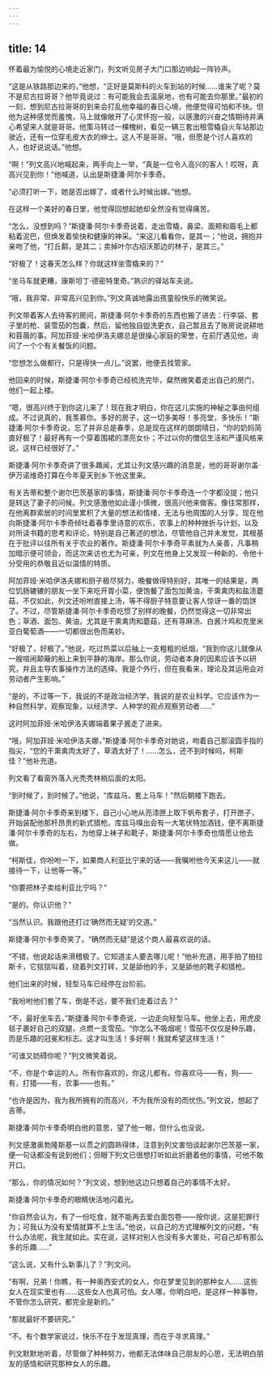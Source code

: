 ```yaml
---
---
---
```

title: 14
---




怀着最为愉悦的心境走近家门，列文听见房子大门口那边响起一阵铃声。

“这是从铁路那边来的，”他想，“正好是莫斯科的火车到站的时候……谁来了呢？莫不是尼古拉哥哥？他毕竟说过：有可能我会去温泉地，也有可能去你那里。”最初的一刻，想到尼古拉哥哥的到来会打乱他幸福的春日心境，他便觉得可怕和不快。但他为这种感觉而羞愧，马上就像敞开了心灵怀抱一般，以感激的兴奋之情期待并满心希望来人就是哥哥。他策马转过一棵槐树，看见一辆三套出租雪橇自火车站那边驶近，还有一位穿毛皮大衣的绅士。这人不是哥哥。“哦，但愿是个讨人喜欢的人，也好说说话。”他想。

“啊！”列文高兴地喊起来，两手向上一举，“真是一位令人高兴的客人！哎呀，真高兴见到你！”他喊道，认出是斯捷潘·阿尔卡季奇。

“必须打听一下，她是否出嫁了，或者什么时候出嫁。”他想。

在这样一个美好的春日里，他觉得回想起她却全然没有觉得痛苦。

“怎么，没想到吗？”斯捷潘·阿尔卡季奇说着，走出雪橇，鼻梁、面颊和眉毛上都粘着泥巴，但焕发着愉快和健康的神采。“来这儿看看你，是其一；”他说，拥抱并亲吻了他，“打丘鹬，是其二；卖掉叶尔古绍沃那边的林子，是其三。”

“好极了！这春天怎么样？你就这样坐雪橇来的？”

“坐马车就更糟，康斯坦丁·德密特里奇。”熟识的驿站车夫说。

“哦，我非常、非常高兴见到你。”列文真诚地露出孩童般快乐的微笑说。

列文带着客人去待客的房间，斯捷潘·阿尔卡季奇的东西也搬了进去：行李袋、套子里的枪、装雪茄的包囊，然后，留他独自盥洗更衣，自己暂且去了账房说说耕地和苜蓿的事。阿加菲娅·米哈伊洛夫娜总是很操心家庭的荣誉，在前厅遇见他，询问了一个个有关餐饭的问题。

“您想怎么做都行，只是得快一点儿。”说罢，他便去找管家。

他回来的时候，斯捷潘·阿尔卡季奇已经梳洗完毕，粲然微笑着走出自己的房门，他们一起上楼。

“嗯，很高兴终于到你这儿来了！现在我才明白，你在这儿实施的神秘之事由何组成。不过说真的，我羡慕你。多好的房子，这一切多美呀！多亮堂，多快乐！”斯捷潘·阿尔卡季奇说，忘了并非总是春季，总是现在这样的朗朗晴日，“你的奶妈简直好极了！最好再有一个穿着围裙的漂亮女仆；不过以你的僧侣生活和严谨风格来说，这样已经很好了。”

斯捷潘·阿尔卡季奇讲了很多趣闻，尤其让列文感兴趣的消息是，他的哥哥谢尔盖·伊万诺维奇打算在今年夏天到乡下他这里来。

有关吉蒂和整个谢尔巴茨基家的事情，斯捷潘·阿尔卡季奇连一个字都没提；他只是转达了妻子的问候。列文感激他如此谨小慎微，很高兴他来做客。像往常那样，在他离群索居的时间里累积了大量的想法和情绪，无法与他周围的人分享，现在他向斯捷潘·阿尔卡季奇倾吐着春季里诗意的欢乐，农事上的种种挫折与计划，以及对所读书籍的思考和评论，特别是自己著述的想法，尽管他自己并未发觉，其根基在于批评以往所有关于农业的著作。斯捷潘·阿尔卡季奇平素就为人亲善，凡事稍加暗示便可领会，而这次来访也尤为可亲，列文在他身上又发现一种新的、令他十分受用的恭敬且近似温情的特质。

阿加菲娅·米哈伊洛夫娜和厨子极尽努力，晚餐做得特别好，其唯一的结果是，两位饥肠辘辘的朋友一坐下来吃开胃小菜，便饱餐了面包加黄油，干熏禽肉和盐渍蘑菇，不仅如此，列文还吩咐直接上汤，等不得厨子特意要让客人惊讶一番的馅饼了。不过，尽管斯捷潘·阿尔卡季奇吃惯了别样的晚餐，仍然觉得这一切非常出色；草酒、面包、黄油，尤其是干熏禽肉和蘑菇，还有荨麻汤、白酱汁鸡和克里米亚白葡萄酒——一切都很出色而美妙。

“好极了，好极了。”他说，吃过热菜以后抽上一支粗粗的纸烟，“我到你这儿就像从一艘喧闹颠簸的船上来到平静的海岸。那么你说，劳动者本身的因素应该予以研究，并且主导农事操作方法的选择。我是个外行，但在我看来，理论及其运用会对劳动者产生影响。”

“是的，不过等一下，我说的不是政治经济学，我说的是农业科学。它应该作为一种自然科学，观察现象，以经济学、人种学的观点观察劳动者……”

这时阿加菲娅·米哈伊洛夫娜端着果子酱走了进来。

“哦，阿加菲娅·米哈伊洛夫娜，”斯捷潘·阿尔卡季奇对她说，吻着自己那滚圆手指的指尖，“您的干熏禽肉太好了，草酒太好了！……怎么，还不到时候吗，柯斯佳？”他补充道。

列文看了看窗外落入光秃秃林梢后面的太阳。

“到时候了，到时候了。”他说，“库兹马，套上马车！”然后朝楼下跑去。

斯捷潘·阿尔卡季奇来到楼下，自己小心地从亮漆匣上取下帆布套子，打开匣子，开始装配他那杆昂贵的新式猎枪。库兹马嗅出会有一大笔伏特加酒钱，便不离斯捷潘·阿尔卡季奇的左右，为他穿上袜子和靴子，斯捷潘·阿尔卡季奇也情愿让他去做。

“柯斯佳，你吩咐一下，如果商人利亚比宁来的话——我嘱咐他今天来这儿——就接待一下，让他等一等。”

“你要把林子卖给利亚比宁吗？”

“是的。你认识他？”

“当然认识。我跟他还打过‘确然而无疑’的交道。”

斯捷潘·阿尔卡季奇笑了。“确然而无疑”是这个商人最喜欢说的话。

“不错，他说起话来滑稽极了。它知道主人要去哪儿呢！”他补充道，用手拍了拍拉斯卡，它狺狺叫着，绕着列文打转，又是舔他的手，又是舔他的靴子和猎枪。

他们出来的时候，轻型马车已经停在台阶前。

“我吩咐他们套了车，倒是不远，要不我们走着过去？”

“不，最好坐车去，”斯捷潘·阿尔卡季奇说，一边走向轻型马车。他坐上去，用虎皮毯子裹好自己的双腿，点燃一支雪茄。“你怎么不吸烟呢！雪茄不仅仅是种乐趣，而是乐趣的冠冕和标志。这才叫生活！多好啊！我就希望这样生活！”

“可谁又妨碍你呢？”列文微笑着说。

“不，你是个幸运的人。所有你喜欢的，你这儿都有。你喜欢马——有，狗——有，打猎——有，农事——也有。”

“也许是因为，我为我所拥有的而高兴，不为我所没有的而忧伤。”列文说，想起了吉蒂。

斯捷潘·阿尔卡季奇明白他的意思，望了他一眼，但什么也没说。

列文感激奥勃隆斯基一以贯之的圆熟得体，注意到列文害怕谈起谢尔巴茨基一家，便一句话都没有说到他们；但眼下列文已很想打听如此折磨着他的事情，可他不敢开口。

“那么，你的情况如何？”列文说，想到他这边只想着自己的事情不太好。

斯捷潘·阿尔卡季奇的眼睛快活地闪着光。

“你自然会认为，有了一份吃食，就不能再去爱白面包卷——按你说，这是犯罪行为；可我认为没有爱情就算不上生活。”他说，以自己的方式理解列文的问题，“有什么办法呢，我生就如此。实在说，这样对别人也没有多大害处，可自己却有那么多的乐趣……”

“这么说，又有什么新事儿了？”列文问。

“有啊，兄弟！你瞧，有一种奥西安式的女人，你在梦里见到的那种女人……这些女人在现实里也有……这些女人也真可怕。女人哪，你明白吧，是这样一种事物，不管你怎么研究，都完全是新的。”

“那就最好不要研究。”

“不。有个数学家说过，快乐不在于发现真理，而在于寻求真理。”

列文默默地听着，尽管做了种种努力，他都无法体味自己朋友的心思，无法明白朋友的感情和研究那种女人的乐趣。